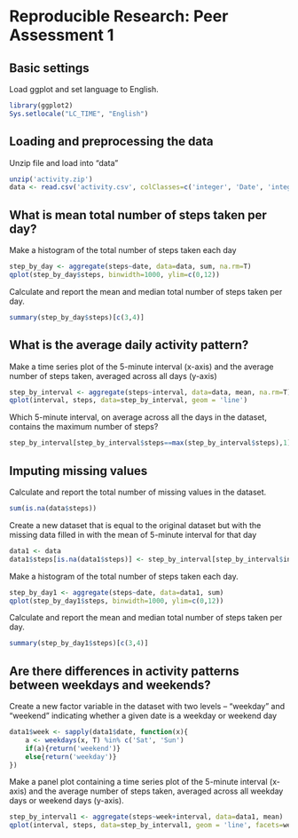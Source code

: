 # Reproducible Research: Peer Assessment 1

## Basic settings
Load ggplot and set language to English.
```r
library(ggplot2)
Sys.setlocale("LC_TIME", "English")
```
## Loading and preprocessing the data
Unzip file and load into "data"
```r
unzip('activity.zip')
data <- read.csv('activity.csv', colClasses=c('integer', 'Date', 'integer'))
```
## What is mean total number of steps taken per day?
Make a histogram of the total number of steps taken each day
```r
step_by_day <- aggregate(steps~date, data=data, sum, na.rm=T)
qplot(step_by_day$steps, binwidth=1000, ylim=c(0,12))
```
Calculate and report the mean and median total number of steps taken per day.
```r
summary(step_by_day$steps)[c(3,4)]
```
## What is the average daily activity pattern?
Make a time series plot of the 5-minute interval (x-axis) and the average number of steps taken, averaged across all days (y-axis)
```r
step_by_interval <- aggregate(steps~interval, data=data, mean, na.rm=T)
qplot(interval, steps, data=step_by_interval, geom = 'line')
```
Which 5-minute interval, on average across all the days in the dataset, contains the maximum number of steps?
```r
step_by_interval[step_by_interval$steps==max(step_by_interval$steps),1]
```
## Imputing missing values
Calculate and report the total number of missing values in the dataset.
```r
sum(is.na(data$steps))
```
Create a new dataset that is equal to the original dataset but with the missing data filled in with the mean of 5-minute interval for that day
```r
data1 <- data
data1$steps[is.na(data1$steps)] <- step_by_interval[step_by_interval$interval==data1$interval[is.na(data1$steps)], 2]
```
Make a histogram of the total number of steps taken each day.
```r
step_by_day1 <- aggregate(steps~date, data=data1, sum)
qplot(step_by_day1$steps, binwidth=1000, ylim=c(0,12))
```
Calculate and report the mean and median total number of steps taken per day.
```r
summary(step_by_day1$steps)[c(3,4)]
```
## Are there differences in activity patterns between weekdays and weekends?
Create a new factor variable in the dataset with two levels – “weekday” and “weekend” indicating whether a given date is a weekday or weekend day
```r
data1$week <- sapply(data1$date, function(x){
    a <- weekdays(x, T) %in% c('Sat', 'Sun')
    if(a){return('weekend')}
    else{return('weekday')}
})
```
Make a panel plot containing a time series plot of the 5-minute interval (x-axis) and the average number of steps taken, averaged across all weekday days or weekend days (y-axis).
```r
step_by_interval1 <- aggregate(steps~week+interval, data=data1, mean)
qplot(interval, steps, data=step_by_interval1, geom = 'line', facets=week~.)
```